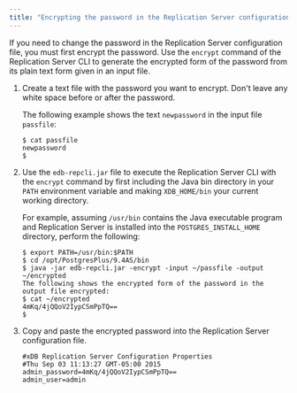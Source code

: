 ```yaml
---
title: "Encrypting the password in the Replication Server configuration file"
---
```


<div id="encrypt_password_in_conf_file" class="registered_link"></div>

If you need to change the password in the Replication Server configuration file, you must first encrypt the password. Use the `encrypt` command of the Replication Server CLI to generate the encrypted form of the password from its plain text form given in an input file.

1.  Create a text file with the password you want to encrypt. Don't leave any white space before or after the password.

    The following example shows the text `newpassword` in the input file `passfile`:

    ```text
    $ cat passfile
    newpassword
    $
    ```

1.  Use the `edb-repcli.jar` file to execute the Replication Server CLI with the `encrypt` command by first including the Java bin directory in your `PATH` environment variable and making `XDB_HOME/bin` your current working directory.

    For example, assuming `/usr/bin` contains the Java executable program and Replication Server is installed into the `POSTGRES_INSTALL_HOME` directory, perform the following:

    ```text
    $ export PATH=/usr/bin:$PATH
    $ cd /opt/PostgresPlus/9.4AS/bin
    $ java -jar edb-repcli.jar -encrypt -input ~/passfile -output ~/encrypted
    The following shows the encrypted form of the password in the output file encrypted:
    $ cat ~/encrypted
    4mKq/4jQQoV2IypCSmPpTQ==
    $
    ```

1.  Copy and paste the encrypted password into the Replication Server configuration file.

    ```text
    #xDB Replication Server Configuration Properties
    #Thu Sep 03 11:13:27 GMT-05:00 2015
    admin_password=4mKq/4jQQoV2IypCSmPpTQ==
    admin_user=admin
    ```
